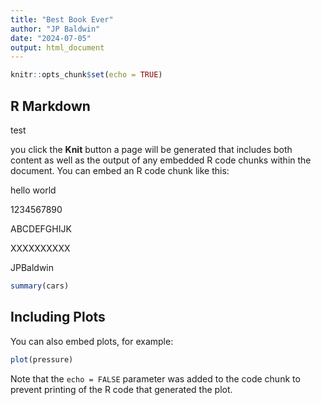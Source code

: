 ```yaml
---
title: "Best Book Ever"
author: "JP Baldwin"
date: "2024-07-05"
output: html_document
---
```


```r
knitr::opts_chunk$set(echo = TRUE)
```

## R Markdown

test



 you click the **Knit** button a page will be generated that includes both content as well as the output of any embedded R code chunks within the document. You can embed an R code chunk like this:



hello world

1234567890

ABCDEFGHIJK
 
XXXXXXXXXX 
 
 JPBaldwin

```r
summary(cars)
```

## Including Plots

You can also embed plots, for example:

```r
plot(pressure)
```

Note that the `echo = FALSE` parameter was added to the code chunk to prevent printing of the R code that generated the plot.
